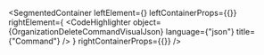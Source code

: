 
<SegmentedContainer
  leftElement={<OrganizationDeleteCommandDesc />}
  leftContainerProps={{}}
  rightElement={
    <CodeHighlighter
      object={OrganizationDeleteCommandVisualJson}
      language={"json"}
      title={"Command"}
    />
  }
  rightContainerProps={{}}
/>
